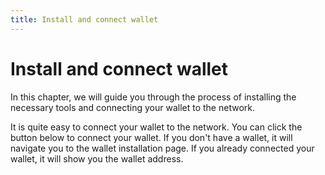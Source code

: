 ```yaml
---
title: Install and connect wallet
---
```



# Install and connect wallet

In this chapter, we will guide you through the process of installing the necessary tools
and connecting your wallet to the network.

It is quite easy to connect your wallet to the network. You can click the button below to connect your wallet.
If you don't have a wallet, it will navigate you to the wallet installation page.
If you already connected your wallet, it will show you the wallet address.

<ConnectWalletButton />
